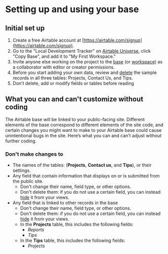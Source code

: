 
# Setting up and using your base

## Initial set up

1. Create a free Airtable account at [https://airtable.com/signup](https://airtable.com/signup).
2. Go to the "Local Development Tracker" on [Airtable Universe](https://www.airtable.com/universe/exp1PtSWxyPHYGMIk/local-development-tracker), click "Copy Base", and add it to "My First Workspace."
3. Invite anyone else working on the project to the [base](https://support.airtable.com/hc/en-us/articles/202625759-Adding-a-base-collaborator) (or [workspace](https://support.airtable.com/hc/en-us/articles/203313505-Adding-a-workspace-collaborator)) as a collaborator with editor or creator permissions.
4. Before you start adding your own data, review and [delete]() the sample records in all three tables: Projects, Contact Us, and Tips.
5. Don't delete, add or modify fields or tables before reading 

## What you can and can't customize without coding

The Airtable base will be linked to your public-facing site. Different elements of the base correspond to different elements of the site code, and certain changes you might want to make to your Airtable base could cause unintentional bugs in the site. Here’s what you can and can’t adjust without further coding. 

### Don't make changes to

- The names of the tables: (**Projects**, **Contact us**, and **Tips**), or their settings.
- Any field that contain information that displays on or is submitted from the public site.
  - Don't change their name, field type, or other options.
  - Don't delete them: if you do not use a certain field, you can instead [hide]() it from your views.
- Any field that is linked to other records in the base
  - Don't change their name, field type, or other options.
  - Don't delete them: if you do not use a certain field, you can instead [hide]() it from your views.
  - In the **Projects** table, this includes the following fields:
    - _Reports_
    - _Tips_
  - In the **Tips** table, this includes the following fields:
    - _Projects_

<TableOfContents index={5} />